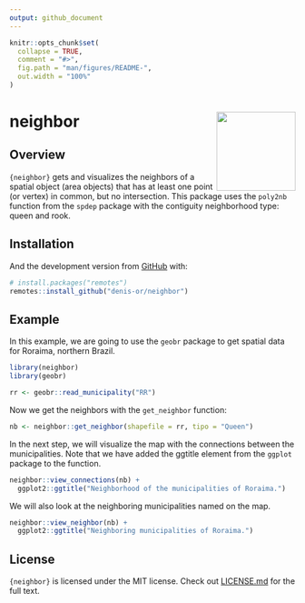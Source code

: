 ```yaml
---
output: github_document
---
```


<!-- README.md is generated from README.Rmd. Please edit that file -->

```r
knitr::opts_chunk$set(
  collapse = TRUE,
  comment = "#>",
  fig.path = "man/figures/README-",
  out.width = "100%"
)
```

# neighbor <a href='https://www.denis-or.com.br'><img src='man/figures/logo.png' align="right" height="139" /></a>

<!-- badges: start -->
<!-- badges: end -->

## Overview

`{neighbor}` gets and visualizes the neighbors of a spatial object (area objects) 
that has at least one point (or vertex) in common, but no intersection. 
This package uses the `poly2nb` function from the `spdep` package with the
contiguity neighborhood type: queen and rook.

## Installation

And the development version from [GitHub](https://github.com/) with:

```r
# install.packages("remotes")
remotes::install_github("denis-or/neighbor")
```

## Example

In this example, we are going to use the `geobr` package to get spatial data for 
Roraima, northern Brazil.

```r
library(neighbor)
library(geobr)
```


```r
rr <- geobr::read_municipality("RR")
```


Now we get the neighbors with the `get_neighbor` function:

```r
nb <- neighbor::get_neighbor(shapefile = rr, tipo = "Queen")
```

In the next step, we will visualize the map with the connections between the 
municipalities. Note that we have added the ggtitle element from the `ggplot`
package to the function.

```r
neighbor::view_connections(nb) +
  ggplot2::ggtitle("Neighborhood of the municipalities of Roraima.")
```


We will also look at the neighboring municipalities named on the map.

```r
neighbor::view_neighbor(nb) +
  ggplot2::ggtitle("Neighboring municipalities of Roraima.")
```



## License

`{neighbor}` is licensed under the MIT license. Check out
[LICENSE.md](https://github.com/denis-or/neighbor/blob/master/LICENSE.md)
for the full text.

